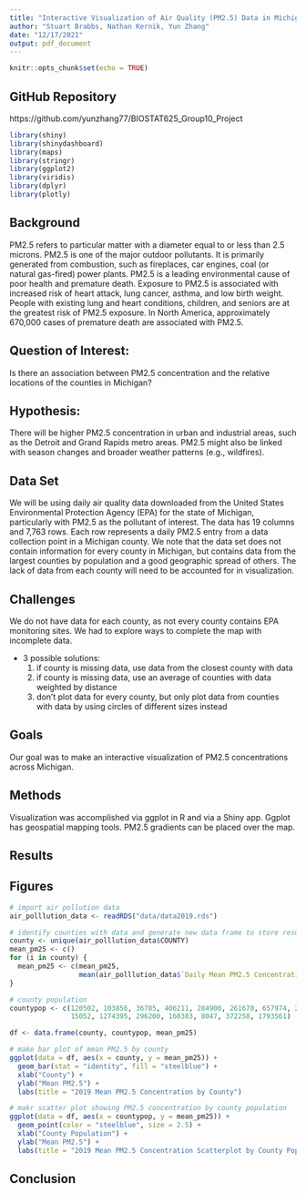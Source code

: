 ---
title: "Interactive Visualization of Air Quality (PM2.5) Data in Michigan"
author: "Stuart Brabbs, Nathan Kernik, Yun Zhang"
date: "12/17/2021"
output: pdf_document
---

```{r setup, include=FALSE}
knitr::opts_chunk$set(echo = TRUE)
```
## GitHub Repository

https://github.com/yunzhang77/BIOSTAT625_Group10_Project

```{r include = FALSE}
library(shiny)
library(shinydashboard)
library(maps)
library(stringr)
library(ggplot2)
library(viridis)
library(dplyr)
library(plotly)
```
## Background
PM2.5 refers to particular matter with a diameter equal to or less than 2.5 microns. PM2.5 is one of the major outdoor pollutants. It is primarily generated from combustion, such as fireplaces, car engines, coal (or natural gas-fired) power plants. PM2.5 is a leading environmental cause of poor health and premature death. Exposure to PM2.5 is associated with increased risk of heart attack, lung cancer, asthma, and low birth weight. People with existing lung and heart conditions, children, and seniors are at the greatest risk of PM2.5 exposure. In North America, approximately 670,000 cases of premature death are associated with PM2.5.

## Question of Interest:
Is there an association between PM2.5 concentration and the relative locations of the counties in Michigan?

## Hypothesis:
There will be higher PM2.5 concentration in urban and industrial areas, such as the Detroit and Grand Rapids metro areas. PM2.5 might also be linked with season changes and broader weather patterns (e.g., wildfires).

## Data Set
We will be using daily air quality data downloaded from the United States Environmental Protection Agency (EPA) for the state of Michigan, particularly with PM2.5 as the pollutant of interest. The data has 19 columns and 7,763 rows. Each row represents a daily PM2.5 entry from a data collection point in a Michigan county. We note that the data set does not contain information for every county in Michigan, but contains data from the largest counties by population and a good geographic spread of others. The lack of data from each county will need to be accounted for in visualization.

## Challenges
We do not have data for each county, as not every county contains EPA monitoring sites. We had to explore ways to complete the map with incomplete data.

* 3 possible solutions:
  1. if county is missing data, use data from the closest county with data
  2. if county is missing data, use an average of counties with data weighted by distance
  3. don’t plot data for every county, but only plot data from counties with data by using circles of different sizes instead

## Goals
Our goal was to make an interactive visualization of PM2.5 concentrations across Michigan.

## Methods
Visualization was accomplished via ggplot in R and via a Shiny app. Ggplot has geospatial mapping tools. PM2.5 gradients can be placed over the map.

## Results

## Figures
```{r echo = FALSE}
# import air pollution data
air_polllution_data <- readRDS("data/data2019.rds")

# identify counties with data and generate new data frame to store result
county <- unique(air_polllution_data$COUNTY)
mean_pm25 <- c()
for (i in county) {
  mean_pm25 <- c(mean_pm25, 
                 mean(air_polllution_data$`Daily Mean PM2.5 Concentration`[air_polllution_data$COUNTY==i]))
}

# county population 
countypop <- c(120502, 103856, 36785, 406211, 284900, 261670, 657974, 2046, 99423, 881217, 25032, 
               15052, 1274395, 296200, 160383, 8047, 372258, 1793561)

df <- data.frame(county, countypop, mean_pm25)

# make bar plot of mean PM2.5 by county
ggplot(data = df, aes(x = county, y = mean_pm25)) +
  geom_bar(stat = "identity", fill = "steelblue") +
  xlab("County") +
  ylab("Mean PM2.5") +
  labs(title = "2019 Mean PM2.5 Concentration by County")

# makr scatter plot showing PM2.5 concentration by county population
ggplot(data = df, aes(x = countypop, y = mean_pm25)) +
  geom_point(color = "steelblue", size = 2.5) +
  xlab("County Population") +
  ylab("Mean PM2.5") +
  labs(title = "2019 Mean PM2.5 Concentration Scatterplot by County Population")
```

## Conclusion